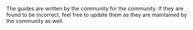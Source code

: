 The guides are written by the community for the community. If they are found to be incorrect, feel free to update them as they are maintained by the community as well.

